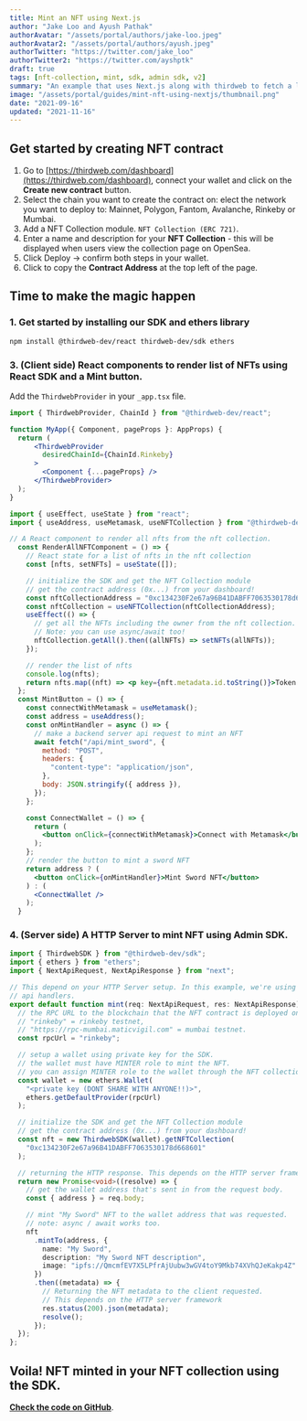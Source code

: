 ```yaml
---
title: Mint an NFT using Next.js
author: "Jake Loo and Ayush Pathak"
authorAvatar: "/assets/portal/authors/jake-loo.jpeg"
authorAvatar2: "/assets/portal/authors/ayush.jpeg"
authorTwitter: "https://twitter.com/jake_loo"
authorTwitter2: "https://twitter.com/ayshptk"
draft: true
tags: [nft-collection, mint, sdk, admin sdk, v2]
summary: "An example that uses Next.js along with thirdweb to fetch a list of NFTs and mint new ones"
image: "/assets/portal/guides/mint-nft-using-nextjs/thumbnail.png"
date: "2021-09-16"
updated: "2021-11-16"
---
```


## Get started by creating NFT contract

1. Go to [https://thirdweb.com/dashboard](https://thirdweb.com/dashboard), connect your wallet and click on the **Create new contract** button.
2. Select the chain you want to create the contract on: elect the network you want to deploy to: Mainnet, Polygon, Fantom, Avalanche, Rinkeby or Mumbai.
2. Add a NFT Collection module. `NFT Collection (ERC 721)`.
3. Enter a name and description for your **NFT Collection** - this will be displayed when users view the collection page on OpenSea.
4. Click Deploy → confirm both steps in your wallet.
5. Click to copy the **Contract Address** at the top left of the page.

## Time to make the magic happen

### 1. Get started by installing our SDK and ethers library

```bash
npm install @thirdweb-dev/react thirdweb-dev/sdk ethers
```

### 3. (Client side) React components to render list of NFTs using React SDK and a Mint button.

Add the `ThirdwebProvider` in your `_app.tsx` file.

```jsx
import { ThirdwebProvider, ChainId } from "@thirdweb-dev/react";

function MyApp({ Component, pageProps }: AppProps) {
  return (
      <ThirdwebProvider
        desiredChainId={ChainId.Rinkeby}
      >
        <Component {...pageProps} />
      </ThirdwebProvider>
  );
}
```



```jsx
import { useEffect, useState } from "react";
import { useAddress, useMetamask, useNFTCollection } from "@thirdweb-dev/react";

// A React component to render all nfts from the nft collection.
  const RenderAllNFTComponent = () => {
    // React state for a list of nfts in the nft collection
    const [nfts, setNFTs] = useState([]);

    // initialize the SDK and get the NFT Collection module
    // get the contract address (0x...) from your dashboard!
    const nftCollectionAddress = "0xc134230F2e67a96B41DABFF7063530178d668601";
    const nftCollection = useNFTCollection(nftCollectionAddress);
    useEffect(() => {
      // get all the NFTs including the owner from the nft collection.
      // Note: you can use async/await too!
      nftCollection.getAll().then((allNFTs) => setNFTs(allNFTs));
    });

    // render the list of nfts
    console.log(nfts);
    return nfts.map((nft) => <p key={nft.metadata.id.toString()}>Token Id: {nft.metadata.id.toString()}</p>);
  };
  const MintButton = () => {
    const connectWithMetamask = useMetamask();
    const address = useAddress();
    const onMintHandler = async () => {
      // make a backend server api request to mint an NFT
      await fetch("/api/mint_sword", {
        method: "POST",
        headers: {
          "content-type": "application/json",
        },
        body: JSON.stringify({ address }),
      });
    };

    const ConnectWallet = () => {
      return (
        <button onClick={connectWithMetamask}>Connect with Metamask</button>
      );
    };
    // render the button to mint a sword NFT
    return address ? (
      <button onClick={onMintHandler}>Mint Sword NFT</button>
    ) : (
      <ConnectWallet />
    );
  }

```

### 4. (Server side) A HTTP Server to mint NFT using Admin SDK.

```jsx:pages/api/mint.ts
import { ThirdwebSDK } from "@thirdweb-dev/sdk";
import { ethers } from "ethers";
import { NextApiRequest, NextApiResponse } from "next";

// This depend on your HTTP Server setup. In this example, we're using next.js
// api handlers.
export default function mint(req: NextApiRequest, res: NextApiResponse): Promise<any> {
  // the RPC URL to the blockchain that the NFT contract is deployed on.
  // "rinkeby" = rinkeby testnet,
  // "https://rpc-mumbai.maticvigil.com" = mumbai testnet.
  const rpcUrl = "rinkeby";

  // setup a wallet using private key for the SDK.
  // the wallet must have MINTER role to mint the NFT.
  // you can assign MINTER role to the wallet through the NFT collection dashboard.
  const wallet = new ethers.Wallet(
    "<private key (DONT SHARE WITH ANYONE!!)>",
    ethers.getDefaultProvider(rpcUrl)
  );

  // initialize the SDK and get the NFT Collection module
  // get the contract address (0x...) from your dashboard!
  const nft = new ThirdwebSDK(wallet).getNFTCollection(
    "0xc134230F2e67a96B41DABFF7063530178d668601"
  );

  // returning the HTTP response. This depends on the HTTP server framework.
  return new Promise<void>((resolve) => {
    // get the wallet address that's sent in from the request body.
    const { address } = req.body;

    // mint "My Sword" NFT to the wallet address that was requested.
    // note: async / await works too.
    nft
      .mintTo(address, {
        name: "My Sword",
        description: "My Sword NFT description",
        image: "ipfs://QmcmfEV7X5LPfrAjUubw3wGV4toY9Mkb74XVhQJeKakp4Z"
      })
      .then((metadata) => {
        // Returning the NFT metadata to the client requested.
        // This depends on the HTTP server framework
        res.status(200).json(metadata);
        resolve();
      });
  });
};
```

## Voila! NFT minted in your NFT collection using the SDK.

[**Check the code on GitHub**](https://github.com/thirdweb-dev/examples/tree/main/typescript/mint-next).
